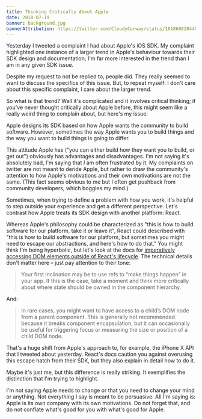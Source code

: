 ```yaml
---
title: Thinking Critically About Apple
date: 2018-07-19
banner: background.jpg
bannerAttribution: https://twitter.com/CloudyConway/status/1018608204488564736
---
```


Yesterday I tweeted a complaint I had about Apple's iOS SDK. My complaint highlighted one instance of a larger trend in Apple's behaviour towards their SDK design and documentation; I'm far more interested in the trend than I am in any given SDK issue.

<Tweet tweetID="1019631126585978881" />

Despite my request to not be replied to, people did. They really seemed to want to discuss the specifics of this issue. But, to repeat myself: I don't care about this specific complaint, I care about the larger trend.

So what is that trend? Well it's complicated and it involves critical thinking; if you've never thought critically about Apple before, this might seem like a really weird thing to complain about, but here's my issue:

Apple designs its SDK based on how Apple wants the community to build software. However, sometimes the way Apple wants you to build things and the way you want to build things is going to differ.

<Tweet tweetID="1004406015956221953" />

This attitude Apple has ("you can either build how they want you to build, or get out") obviously has advantages and disadvantages. I'm not saying it's absolutely bad, I'm saying that _I_ am often frustrated by it. My complaints on twitter are not meant to deride Apple, but rather to draw the community's attention to how Apple's motivations and their own motivations are not the same. (This fact seems obvious to me but I often get pushback from community developers, which boggles my mind.)

<Tweet tweetID="1004708649896435712" />

Sometimes, when trying to define a problem with how you work, it's helpful to step outside your experience and get a different perspective. Let's contrast how Apple treats its SDK design with another platform: React.

Whereas Apple's philosophy could be characterized as "this is how to build software for our platform, take it or leave it", React could described with "this is how to build software for our platform, but sometimes you might need to escape our abstractions, and here's how to do that." You might think I'm being hyperbolic, but let's look at the docs for [imperatively accessing DOM elements outside of React's lifecycle](https://reactjs.org/docs/refs-and-the-dom.html). The technical details don't matter here – just pay attention to their tone:

> Your first inclination may be to use refs to “make things happen” in your app. If this is the case, take a moment and think more critically about where state should be owned in the component hierarchy.

And:

> In rare cases, you might want to have access to a child’s DOM node from a parent component. This is generally not recommended because it breaks component encapsulation, but it can occasionally be useful for triggering focus or measuring the size or position of a child DOM node.

That's a huge shift from Apple's approach to, for example, the iPhone X API that I tweeted about yesterday. React's docs caution you against overusing this escape hatch from their SDK, but they also explain in detail how to do it.

Maybe it's just me, but this difference is really striking. It exemplifies the distinction that I'm trying to highlight.

I'm not saying Apple needs to change or that you need to change your mind or anything. Not everything I say is meant to be persuasive. All I'm saying is: Apple is its own company with its own motivations. Do not forget that, and do not conflate what's good for you with what's good for Apple.
